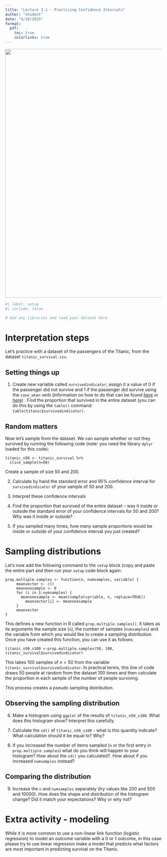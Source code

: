 ```yaml
---
title: "Lecture 3.1 - Practicing Confidence Intervals"
author: "Student"
date: "4/10/2025"
format:
  pdf:
    toc: true
    colorlinks: true
---
```


![](Titanic.jpg){width="800"}

```r
#| label: setup
#| include: false

# Add any libraries and load your dataset here
```

# Interpretation steps

Let's practice with a dataset of the passengers of the Titanic, from the dataset `titanic_survival.csv`.

## Setting things up

1.  Create new variable called `survivedindicator`; assign it a value of 0 if the passenger did not survive and 1 if the passenger did survive using the `case_when` verb (information on how to do that can be found [here](https://www.dkustats101.org/rmanual.html#recoding-variables) or [here](https://shanghai.hosting.nyu.edu/data/r/data-transformation.html#mutate()_to_add_new_variables_at_the_same_time)) . Find the proportion that survived in the entire dataset (you can do this by using the `table()` command: `table(titanic$survivedindicator)`.

## Random matters

Now let's sample from the dataset. We can sample whether or not they survived by running the following code (note: you need the library `dplyr` loaded for this code):

```
titanic_n50 <- titanic_survival %>% 
  slice_sample(n=50) 
```

Create a sample of size 50 and 200.

2.  Calculate by hand the standard error and 95% confidence interval for `survivedindicator` of your sample of 50 and 200.

3.  Interpret these confidence intervals

4.  Find the proportion that survived of the entire dataset -- was it inside or outside the standard error of your confidence intervals for 50 and 200? Why was it inside or outside?

5.  If you sampled many times, how many sample proportions would be inside or outside of your confidence interval you just created? 

# Sampling distributions

Let's now add the following command to the `setup` block (copy and paste the entire part and then run your `setup` code block again:

```         
prop.multiple.samples <- function(n, numsamples, variable) { 
     meanvector <- c() 
     meanonesample <- 0 
     for (i in 1:numsamples) { 
       meanonesample <- mean(sample(variable, n, replace=TRUE)) 
         meanvector[i] <- meanonesample 
     } 
     meanvector 
}
```

This defines a new function in R called `prop.multiple.samples()`. It takes as its arguments the sample size (`n`), the number of samples (`numsamples`) and the variable from which you would like to create a sampling distribution. Once you have created this function, you can use it as follows:

```         
titanic_n50_s100 <-prop.multiple.samples(50, 100, titanic_survival$survivedindicator)
```

This takes 100 samples of $n=50$ from the variable `titanic_survival$survivedindicator`. In practical terms, this line of code draws 50 people at random from the dataset 100 times and then calculate the proportion in each sample of the number of people surviving. 

This process creates a pseudo sampling distribution.

## Observing the sampling distribution

6.  Make a histogram using `ggplot` of the results of `titanic_n50_s100`. What does this histogram show? Interpret this carefully. 

7.  Calculate the `sd()` of `titanic_n50_s100` - what is this quantity indicate? What calculation should it be equal to? Why?

8.  If you increased the number of items sampled (`n` or the first entry in `prop.multiple.samples`) what do you think will happen to your histogram? How about the `sd()` you calculated?. How about if you increased `numsamples` instead?

## Comparing the distribution

9.  Increase the `n` and `numsamples` separately (try values like 200 and 500 and 10000). How does the shape and distribution of the histogram change? Did it match your expectations? Why or why not?

# Extra activity - modeling

While it is more common to use a non-linear link function (logistic regression) to model an outcome variable with a 0 or 1 outcome, in this case please try to use linear regression make a model that predicts what factors are most important in predicting survival on the Titanic.
